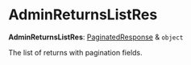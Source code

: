
# AdminReturnsListRes

 **AdminReturnsListRes**: [PaginatedResponse](../interfaces/medusa.PaginatedResponse.mdx) & `object`

The list of returns with pagination fields.
